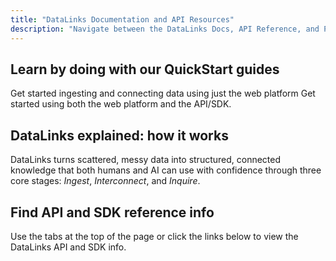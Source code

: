 ```yaml
---
title: "DataLinks Documentation and API Resources"
description: "Navigate between the DataLinks Docs, API Reference, and Python SDK Kit using the tabs at the top of this page."
---
```


## Learn by doing with our QuickStart guides

<Columns cols={2}>
  <Card title="Web QuickStart Guide" icon="globe" iconType="regular" horizontal href="/get-started/quickstart">
    Get started ingesting and connecting data using just the web platform 
  </Card>
  <Card title="API/SDK QuickStart Guide" icon="python" iconType="regular" horizontal href="/get-started/quickstart">
    Get started using both the web platform and the API/SDK.
  </Card>
</Columns>

## DataLinks explained: how it works

DataLinks turns scattered, messy data into structured, connected knowledge that both humans and AI can use with confidence through three core stages: _Ingest_, _Interconnect_, and _Inquire_.

<Columns cols={3}>
  <Card title="Clean and Ingest" icon="database" iconType="regular" href="/concepts/ingest-clean">
    
  </Card>
  <Card title="Interconnect" icon="folder-tree" iconType="regular" href="/concepts/interconnection">
    
  </Card>
  <Card title="Query and Insights" icon="magnifying-glass" iconType="regular" href="/concepts/query-insights">
    
  </Card>
</Columns>

## Find API and SDK reference info

Use the tabs at the top of the page or click the links below to view the DataLinks API and SDK info.

<Columns cols={2}>
  <Card title="API Reference" icon="globe" iconType="regular" horizontal href="/get-started/quickstart">
  </Card>
  <Card title="SDK Kit" icon="python" iconType="regular" horizontal href="/get-started/quickstart">
  </Card>
</Columns>